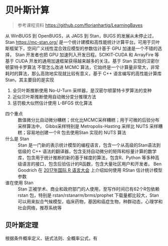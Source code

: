 # 贝叶斯计算 {#chap:bayesian-computation}

> 参考课程资料 <https://github.com/florianhartig/LearningBayes>


从 WinBUGS\index{WinBUGS} 到 OpenBUGS\index{OpenBUGS}，从 JAGS\index{JAGS} 到 Stan\index{Stan}，BUGS 的发展从未停止过，Stan <https://mc-stan.org/> 是一个统计建模和高性能统计计算平台。可用于贝叶斯框架下，空间广义线性混合效应模型的参数估计基于 GPU 加速是一个不错的选择， Stan 开发者也把 GPU 加速列入开发日程。SCIKIT-CUDA 和 ArrayFire 等基于 CUDA 开发的通用加速框架获得越来越多的关注。基于 Stan 实现的汉密尔顿蒙特卡罗算法
不管怎么改进 MCMC 算法，它始终是一个计算量非常大，非常耗时的算法，那么高效地实现就比较有意义，基于 C++ 语言编写的高性能计算库 Stan，其主要目的是实现

1. 全贝叶斯推断使用 No-U-Turn 采样器，是汉密尔顿蒙特卡罗算法的变种
1. 近似贝叶斯推断使用自动微分变分推理方法
1. 惩罚极大似然估计使用 L-BFGS 优化算法

四个重点
:   数值微分比自动微分糟糕；优化比MCMC采样糟糕；用于可微的后验分布采样算法中， Gibbs采样特别是 Metropolis-Hasting 采样比 NUTS 采样糟糕；容易地创建一个R 包去使用Stan 实现的 NUTS 算法

什么是 Stan
:   Stan 是一门新的表示统计模型的编程语言，包含一个从高级的Stan语法到低级的 C++ 语法的翻译器，包含支持自动微分的矩阵和标量计算的数学库，包含用于统计推断的新的基于梯度的算法，包含R、Python 等多种高级语言的接口，包含后验估计的R函数，包含大量社区用户和开发者。 Ben Goodrich 在 [2017年国际 R 语言大会](https://www.youtube.com/watch?v=Q2bG_EqVQPQ) 上介绍如何使用 RStan 估计统计模型参数

谁在使用 Stan
:   Stan 正被学术、商业和政府部门的人使用，至写作时间已有62个R包依赖 rstan 包，特别是 rstan/rstanarm/brms/prophet 下载量都比较大，Stan 可以用来拟合气候模型，临床药物，基因和癌症生物，种群动态，心理学和社会网络，推荐系统等

## 贝叶斯定理 {#Bayes-Theorem}

根据条件概率定义、链式法则、全概率公式，有

\begin{align}
\begin{array}{rcll}
p(\boldsymbol{\theta}|\mathbf{Y})  & =  & \displaystyle \frac{p(\boldsymbol{\theta},\mathbf{Y})}{p(\mathbf{Y})}
& \mbox{ [条件概率定义]}
\\
& = & \displaystyle \frac{p(\mathbf{Y}|\boldsymbol{\theta}) p(\boldsymbol{\theta})}{p(\mathbf{Y})}
& \mbox{ [链式法则]}
\\
& = & \displaystyle \frac{p(\mathbf{Y}|\boldsymbol{\theta})p(\boldsymbol{\theta})}{\int_{\Theta}p(\mathbf{Y},\boldsymbol{\theta})d\boldsymbol{\theta}}
& \mbox{ [全概率公式]}
\\
& = & \displaystyle \frac{p(\mathbf{Y}|\boldsymbol{\theta})p(\boldsymbol{\theta})}{\int_{\Theta}p(\mathbf{Y}|\boldsymbol{\theta})p(\boldsymbol{\theta})d\boldsymbol{\theta}}
& \mbox{ [链式法则]}
\\
& \propto & \displaystyle p(\mathbf{Y}|\boldsymbol{\theta})p(\boldsymbol{\theta})
& \mbox{ [$\mathbf{Y}$ 已知]}
\end{array} (\#eq:bayes-theorem)
\end{align}
